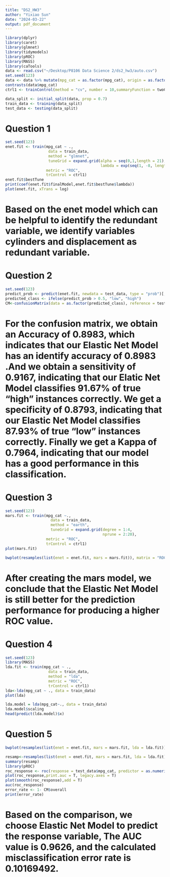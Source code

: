 ```yaml
---
title: "DS2_HW3"
author: "Yixiao Sun"
date: "2024-03-22"
output: pdf_document
---
```


```r
library(dplyr)
library(caret)
library(glmnet) 
library(tidymodels) 
library(pROC) 
library(MASS)
library(caTools)
data <- read.csv("~/Desktop/P8106 Data Science 2/ds2_hw3/auto.csv")
set.seed(123)
data <- data %>% mutate(mpg_cat = as.factor(mpg_cat), origin = as.factor(origin))
contrasts(data$mpg_cat)
ctrl1 <- trainControl(method = "cv", number = 10,summaryFunction = twoClassSummary,classProbs = TRUE)

data_split <- initial_split(data, prop = 0.7) 
train_data <- training(data_split) 
test_data <- testing(data_split)

```

# Question 1
```r
set.seed(123)
enet.fit <- train(mpg_cat ~ ., 
                   data = train_data, 
                   method = "glmnet",
                   tuneGrid = expand.grid(alpha = seq(0,1,length = 21),
                                          lambda = exp(seq(1, -8, length = 100))),
                  metric = "ROC",
                  trControl = ctrl1) 
enet.fit$bestTune
print(coef(enet.fit$finalModel,enet.fit$bestTune$lambda))
plot(enet.fit, xTrans = log)
```


# Based on the enet model which can be helpful to identify the redundant variable, we identify variables cylinders and displacement as redundant variable.


# Question 2
```r
set.seed(123)
predict_prob <- predict(enet.fit, newdata = test_data, type = "prob")[,2]
predicted_class <- ifelse(predict_prob > 0.5, "low", "high")
CM<-confusionMatrix(data = as.factor(predicted_class), reference = test_data$mpg_cat, positive = "low")
```

# For the confusion matrix, we obtain an Accuracy of 0.8983, which indicates that our Elastic Net Model has an identify accuracy of 0.8983 .And we obtain a sensitivity of 0.9167, indicating that our Elatic Net Model classifies 91.67% of true “high” instances correctly. We get a specificity of 0.8793, indicating that our Elastic Net Model classifies 87.93% of true “low” instances correctly. Finally we get a Kappa of 0.7964, indicating that our model has a good performance in this classification.

# Question 3
```r
set.seed(123)
mars.fit <- train(mpg_cat ~.,
                    data = train_data,
                    method = "earth",
                    tuneGrid = expand.grid(degree = 1:4,
                                           nprune = 2:20),
                  metric = "ROC",
                  trControl = ctrl1)
plot(mars.fit)

bwplot(resamples(list(enet = enet.fit, mars = mars.fit)), matrix = "ROC")
```

# After creating the mars model, we conclude that the Elastic Net Model is still better for the prediction performance for producing a higher ROC value.

# Question 4
```r
set.seed(123)
library(MASS)
lda.fit <- train(mpg_cat ~ ., 
                   data = train_data,
                   method = "lda",
                   metric = "ROC",
                   trControl = ctrl1)
lda<-lda(mpg_cat ~ ., data = train_data)
plot(lda)

lda.model = lda(mpg_cat~., data = train_data)
lda.model$scaling
head(predict(lda.model)$x)
```

# Question 5
```r
bwplot(resamples(list(enet = enet.fit, mars = mars.fit, lda = lda.fit)), matrix = "RMSE")

resamp<-resamples(list(enet = enet.fit, mars = mars.fit, lda = lda.fit))
summary(resamp)
library(pROC)
roc_response <- roc(response = test_data$mpg_cat, predictor = as.numeric(predict_prob))
plot(roc_response,print.auc = T, legacy.axes = T)
plot(smooth(roc_response),add = T)
auc(roc_response)
error_rate <- 1- CM$overall
print(error_rate)
```

# Based on the comparison, we choose Elastic Net Model to predict the response variable, The AUC value is 0.9626, and the calculated misclassification error rate is 0.10169492.
